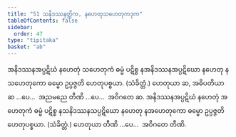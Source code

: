 ```yaml
---
title: "51 သနိဒဿနတ္တိက, နဟေတုသဟေတုကဒုက"
tableOfContents: false
sidebar:
  order: 47
type: "tipitaka"
basket: "ab"
---
```



<DynamicBreadcrumb />

<Division number="94">

<Paragraph number="233">
အနိဒဿနအပ္ပဋိဃံ နဟေတုံ သဟေတုကံ ဓမ္မံ ပဋိစ္စ နအနိဒဿနအပ္ပဋိဃော နဟေတု နသဟေတုကော ဓမ္မော ဥပ္ပဇ္ဇတိ ဟေတုပစ္စယာ. (သံခိတ္တံ.) ဟေတုယာ ဆ, အဓိပတိယာ ဆ …ပေ…  အညမညေ တီဏိ …ပေ…  အဝိဂတေ ဆ.
</Paragraph>

<Paragraph number="234">
အနိဒဿနအပ္ပဋိဃံ နဟေတုံ အဟေတုကံ ဓမ္မံ ပဋိစ္စ နသနိဒဿနသပ္ပဋိဃော နဟေတု နအဟေတုကော ဓမ္မော ဥပ္ပဇ္ဇတိ ဟေတုပစ္စယာ. (သံခိတ္တံ.) ဟေတုယာ တီဏိ …ပေ…  အဝိဂတေ တီဏိ.
</Paragraph>
</Division>